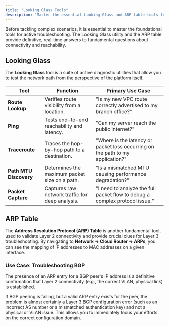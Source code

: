 ```yaml
---
title: "Looking Glass Tools"
description: "Master the essential Looking Glass and ARP table tools for active, real-time network troubleshooting."
---
```


Before tackling complex scenarios, it is essential to master the foundational tools for active troubleshooting. The Looking Glass utility and the ARP table provide definitive, real-time answers to fundamental questions about connectivity and reachability.

## Looking Glass

The **Looking Glass** tool is a suite of active diagnostic utilities that allow you to test the network path from the perspective of the platform itself.

| Tool                   | Function                                        | Primary Use Case                                                               |
| ---------------------- | ----------------------------------------------- | ------------------------------------------------------------------------------ |
| **Route Lookup**       | Verifies route visibility from a location.      | "Is my new VPC route correctly advertised to my branch office?"                |
| **Ping**               | Tests end-to-end reachability and latency.      | "Can my server reach the public internet?"                                     |
| **Traceroute**         | Traces the hop-by-hop path to a destination.    | "Where is the latency or packet loss occurring on the path to my application?" |
| **Path MTU Discovery** | Determines the maximum packet size on a path.   | "Is a mismatched MTU causing performance degradation?"                         |
| **Packet Capture**     | Captures raw network traffic for deep analysis. | "I need to analyze the full packet flow to debug a complex protocol issue."    |

## ARP Table

The **Address Resolution Protocol (ARP) Table** is another fundamental tool, used to validate Layer 2 connectivity and provide crucial clues for Layer 3 troubleshooting. By navigating to **Network -\> Cloud Router -\> ARPs**, you can see the mapping of IP addresses to MAC addresses on a given interface.

### Use Case: Troubleshooting BGP

The presence of an ARP entry for a BGP peer's IP address is a definitive confirmation that Layer 2 connectivity (e.g., the correct VLAN, physical link) is established.

If BGP peering is failing, but a valid ARP entry exists for the peer, the problem is almost certainly a Layer 3 BGP configuration error (such as an incorrect AS number or a mismatched authentication key) and not a physical or VLAN issue. This allows you to immediately focus your efforts on the correct configuration domain.